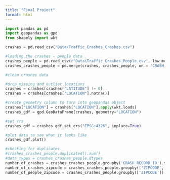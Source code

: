 ```yaml
---
title: "Final Project"
format: html
---
```



```python
import pandas as pd
import geopandas as gpd
from shapely import wkt

crashes = pd.read_csv("Data/Traffic_Crashes_Crashes.csv")
```

```python
#loading the crashes - people data
crashes_people = pd.read_csv(r'Data\Traffic_Crashes_People.csv', low_memory=False)
crashes_crashes_people = pd.merge(crashes, crashes_people, on = 'CRASH_RECORD_ID')

```

```python
#clean crashes data

#drop missing and outlier locations
crashes = crashes[crashes["LATITUDE"] != 0]
crashes = crashes[crashes["LOCATION"].notna()]

#create geometry column to turn into geopandas object
crashes["LOCATION"] = crashes["LOCATION"].apply(wkt.loads)
crashes_gdf = gpd.GeoDataFrame(crashes, geometry="LOCATION")

#set crs
crashes_gdf = crashes_gdf.set_crs("EPSG:4326", inplace=True)
```


```python
#plot data to see what it looks like
crashes_gdf.plot()
```

```python
#checking for duplicates
#crashes_crashes_people.duplicated().sum()
#data_types = crashes_crashes_people.dtypes
number_of_crashes = crashes_crashes_people.groupby('CRASH_RECORD_ID').size().reset_index()
number_of_crashes_zipcode = crashes_crashes_people.groupby(['ZIPCODE','CRASH_RECORD_ID']).size().reset_index()
number_of_people_zipcode = crashes_crashes_people.groupby(['ZIPCODE']).size().reset_index()
```
